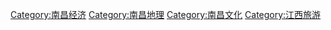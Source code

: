 [[Category:南昌经济|Category:南昌经济]]
[[Category:南昌地理|Category:南昌地理]]
[[Category:南昌文化|Category:南昌文化]]
[[Category:江西旅游|Category:江西旅游]]